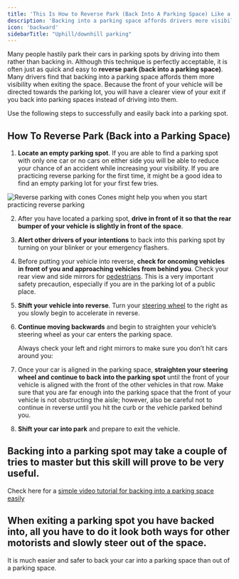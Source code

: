 ```yaml
---
title: 'This Is How to Reverse Park (Back Into A Parking Space) Like a Pro'
description: 'Backing into a parking space affords drivers more visibility when exiting the space. Click here for an easy guide to successful reverse parking.'
icon: 'backward'
sidebarTitle: "Uphill/downhill parking"
---
```


Many people hastily park their cars in parking spots by driving into them rather than backing in. Although this technique is perfectly acceptable, it is often just as quick and easy to **reverse park (back into a parking space)**. Many drivers find that backing into a parking space affords them more visibility when exiting the space. Because the front of your vehicle will be directed towards the parking lot, you will have a clearer view of your exit if you back into parking spaces instead of driving into them.

Use the following steps to successfully and easily back into a parking spot.

## How To Reverse Park (Back into a Parking Space)

1.  **Locate an empty parking spot**. If you are able to find a parking spot with only one car or no cars on either side you will be able to reduce your chance of an accident while increasing your visibility. If you are practicing reverse parking for the first time, it might be a good idea to find an empty parking lot for your first few tries.
    
![Reverse parking with cones](https://driving-tests.org/wp-content/uploads/2012/02/reverse-with-cones.jpg)
    Cones might help you when you start practicing reverse parking
    
2. After you have located a parking spot, **drive in front of it so that the rear bumper of your vehicle is slightly in front of the space**.
    
3. **Alert other drivers of your intentions** to back into this parking spot by turning on your blinker or your emergency flashers.
    
4. Before putting your vehicle into reverse, **check for oncoming vehicles in front of you and approaching vehicles from behind you**. Check your rear view and side mirrors for [pedestrians](https://driving-tests.org/beginner-drivers/foot-traffic-how-to-steer-clear-of-pedestrians/). This is a very important safety precaution, especially if you are in the parking lot of a public place.
    
5. **Shift your vehicle into reverse**. Turn your [steering wheel](https://driving-tests.org/beginner-drivers/how-to-hold-a-steering-wheel/) to the right as you slowly begin to accelerate in reverse.
    
6. **Continue moving backwards** and begin to straighten your vehicle’s steering wheel as your car enters the parking space.
    
    Always check your left and right mirrors to make sure you don’t hit cars around you:
    
7. Once your car is aligned in the parking space, **straighten your steering wheel and continue to back into the parking spot** until the front of your vehicle is aligned with the front of the other vehicles in that row. Make sure that you are far enough into the parking space that the front of your vehicle is not obstructing the aisle; however, also be careful not to continue in reverse until you hit the curb or the vehicle parked behind you.
    
8. **Shift your car into park** and prepare to exit the vehicle.
    

## Backing into a parking spot may take a couple of tries to master but this skill will prove to be very useful.

Check here for a [simple video tutorial for backing into a parking space easily](https://www.youtube.com/watch?v=VSUqShilV44)


## When exiting a parking spot you have backed into, all you have to do it look both ways for other motorists and slowly steer out of the space.

It is much easier and safer to back your car into a parking space than out of a parking space.